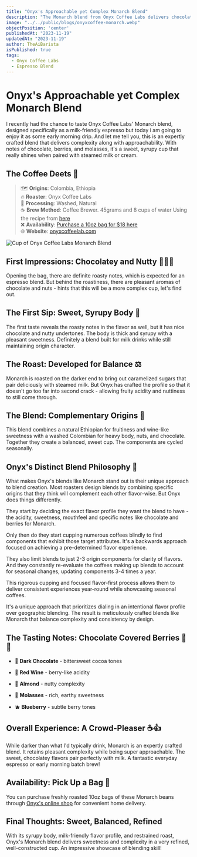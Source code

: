 ```yaml
---
title: "Onyx's Approachable yet Complex Monarch Blend"
description: "The Monarch blend from Onyx Coffee Labs delivers chocolate, berries, and molasses flavors in a syrupy, well-balanced cup perfect for milk drinks."
image: "../../public/blogs/onyxcoffee-monarch.webp"
objectPosition: 'center'
publishedAt: "2023-11-19"  
updatedAt: "2023-11-19"
author: TheAiBarista
isPublished: true
tags:
  - Onyx Coffee Labs
  - Espresso Blend
---
```


# Onyx's Approachable yet Complex Monarch Blend 

I recently had the chance to taste Onyx Coffee Labs' Monarch blend, designed specifically as a milk-friendly espresso but today i am going to enjoy it as some early morning drip. And let me tell you, this is an expertly crafted blend that delivers complexity along with approachability. With notes of chocolate, berries, and molasses, it's a sweet, syrupy cup that really shines when paired with steamed milk or cream.

## The Coffee Deets 📝

> 🗺️ **Origins**: Colombia, Ethiopia <br />
> 🔥 **Roaster**: Onyx Coffee Labs  <br />
> 🌱 **Processing**: Washed, Natural<br />
> ☕️ **Brew Method**: Coffee Brewer. 45grams and 8 cups of water Using the recipe from [here](https://coffeebrewcards.com) <br />
> ❌ **Availability**: [Purchase a 10oz bag for $18 here](https://onyxcoffeelab.com/products/monarch?_pos=1&_sid=af8aac6a0&_ss=r&variant=31861823176802)  <br />
> 🌐 **Website**: [onyxcoffeelab.com](https://onyxcoffeelab.com/)

<Image
  src="/blogs/onyxcoffee-monarch-1.webp" 
  alt="Cup of Onyx Coffee Labs Monarch Blend"
  width={500} 
  height={300}
  layout="responsive" 
/>

## First Impressions: Chocolatey and Nutty 🍫🌰👃

Opening the bag, there are definite roasty notes, which is expected for an espresso blend. But behind the roastiness, there are pleasant aromas of chocolate and nuts - hints that this will be a more complex cup, let's find out.

## The First Sip: Sweet, Syrupy Body 🍯 

The first taste reveals the roasty notes in the flavor as well, but it has nice chocolate and nutty undertones. The body is thick and syrupy with a pleasant sweetness. Definitely a blend built for milk drinks while still maintaining origin character.  

## The Roast: Developed for Balance ⚖️

Monarch is roasted on the darker end to bring out caramelized sugars that pair deliciously with steamed milk. But Onyx has crafted the profile so that it doesn't go too far into second crack - allowing fruity acidity and nuttiness to still come through.

## The Blend: Complementary Origins 🤝

This blend combines a natural Ethiopian for fruitiness and wine-like sweetness with a washed Colombian for heavy body, nuts, and chocolate. Together they create a balanced, sweet cup. The components are cycled seasonally.

## Onyx's Distinct Blend Philosophy 🤝 

What makes Onyx's blends like Monarch stand out is their unique approach to blend creation. Most roasters design blends by combining specific origins that they think will complement each other flavor-wise. But Onyx does things differently. 

They start by deciding the exact flavor profile they want the blend to have - the acidity, sweetness, mouthfeel and specific notes like chocolate and berries for Monarch.

Only then do they start cupping numerous coffees blindly to find components that exhibit those target attributes. It's a backwards approach focused on achieving a pre-determined flavor experience. 

They also limit blends to just 2-3 origin components for clarity of flavors. And they constantly re-evaluate the coffees making up blends to account for seasonal changes, updating components 3-4 times a year.

This rigorous cupping and focused flavor-first process allows them to deliver consistent experiences year-round while showcasing seasonal coffees. 

It's a unique approach that prioritizes dialing in an intentional flavor profile over geographic blending. The result is meticulously crafted blends like Monarch that balance complexity and consistency by design.

## The Tasting Notes: Chocolate Covered Berries 🍫🍓

- 🍫 **Dark Chocolate** - bittersweet cocoa tones 

- 🍷 **Red Wine** - berry-like acidity   

- 🥜 **Almond** - nutty complexity

- 🍯 **Molasses** - rich, earthy sweetness 

- 🫐 **Blueberry** - subtle berry tones

## Overall Experience: A Crowd-Pleaser ☕️👍

While darker than what I'd typically drink, Monarch is an expertly crafted blend. It retains pleasant complexity while being super approachable. The sweet, chocolatey flavors pair perfectly with milk. A fantastic everyday espresso or early morning batch brew!

## Availability: Pick Up a Bag 🛒

You can purchase freshly roasted 10oz bags of these Monarch beans through [Onyx's online shop](https://onyxcoffeelab.com/products/monarch?_pos=1&_sid=af8aac6a0&_ss=r&variant=31861823176802) for convenient home delivery.

## Final Thoughts: Sweet, Balanced, Refined

With its syrupy body, milk-friendly flavor profile, and restrained roast, Onyx's Monarch blend delivers sweetness and complexity in a very refined, well-constructed cup. An impressive showcase of blending skill!
